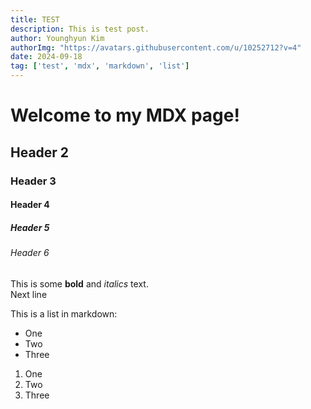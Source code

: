 ```yaml
---
title: TEST
description: This is test post.
author: Younghyun Kim
authorImg: "https://avatars.githubusercontent.com/u/10252712?v=4"
date: 2024-09-18
tag: ['test', 'mdx', 'markdown', 'list']
---
```


# Welcome to my MDX page!

## Header 2

### Header 3

#### Header 4

##### Header 5

###### Header 6
 
This is some **bold** and _italics_ text.   
Next line
 
This is a list in markdown:
 
- One
- Two
- Three

1. One
2. Two
3. Three